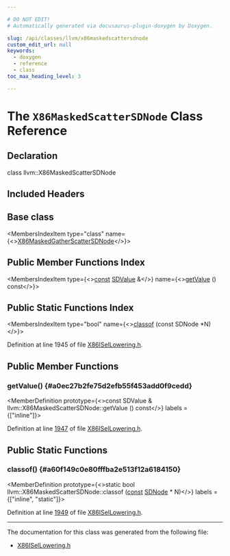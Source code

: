 ```yaml
---

# DO NOT EDIT!
# Automatically generated via docusaurus-plugin-doxygen by Doxygen.

slug: /api/classes/llvm/x86maskedscattersdnode
custom_edit_url: null
keywords:
  - doxygen
  - reference
  - class
toc_max_heading_level: 3

---
```





# The `X86MaskedScatterSDNode` Class Reference

<DoxygenPage pluginConfig={pluginConfig}>



## Declaration

<CodeBlock>class llvm::X86MaskedScatterSDNode</CodeBlock>

## Included Headers

<IncludesList>
<IncludesListItem
  filePath="Target/X86/X86ISelLowering.h"
  permalink="/docs/api/files/lib/lib/target/lib/target/x86/x86isellowering-h"
  isLocal="true" />
</IncludesList>

## Base class

<MembersIndex>

<MembersIndexItem
  type="class"
  name={<><a href="/docs/api/classes/llvm/x86maskedgatherscattersdnode">X86MaskedGatherScatterSDNode</a></>}>
</MembersIndexItem>

</MembersIndex>

## Public Member Functions Index

<MembersIndex>

<MembersIndexItem
  type={<><a href="/docs/api/files/lib/lib/target/lib/target/aarch64/aarch64promoteconstant-cpp/#a90f8350fecae261c25be85d38b451bff">const</a> <a href="/docs/api/classes/llvm/sdvalue">SDValue</a> &amp;</>}
  name={<><a href="#a0ec27b2fe75d2efb55f453add0f9cedd">getValue</a> () const</>}>
</MembersIndexItem>

</MembersIndex>

## Public Static Functions Index

<MembersIndex>

<MembersIndexItem
  type="bool"
  name={<><a href="#a60f149c0e80fffba2e513f12a6184150">classof</a> (const SDNode &#42;N)</>}>
</MembersIndexItem>

</MembersIndex>


Definition at line 1945 of file <a href="/docs/api/files/lib/lib/target/lib/target/x86/x86isellowering-h">X86ISelLowering.h</a>.

<SectionDefinition>

## Public Member Functions

### getValue() {#a0ec27b2fe75d2efb55f453add0f9cedd}

<MemberDefinition
  prototype={<>const SDValue &amp; llvm::X86MaskedScatterSDNode::getValue () const</>}
  labels = {["inline"]}>

Definition at line <a href="/docs/api/files/lib/lib/target/lib/target/x86/x86isellowering-h/#l01947">1947</a> of file <a href="/docs/api/files/lib/lib/target/lib/target/x86/x86isellowering-h">X86ISelLowering.h</a>.
</MemberDefinition>

</SectionDefinition>

<SectionDefinition>

## Public Static Functions

### classof() {#a60f149c0e80fffba2e513f12a6184150}

<MemberDefinition
  prototype={<>static bool llvm::X86MaskedScatterSDNode::classof (<a href="/docs/api/files/lib/lib/target/lib/target/aarch64/aarch64promoteconstant-cpp/#a90f8350fecae261c25be85d38b451bff">const</a> <a href="/docs/api/classes/llvm/sdnode">SDNode</a> &#42; N)</>}
  labels = {["inline", "static"]}>

Definition at line <a href="/docs/api/files/lib/lib/target/lib/target/x86/x86isellowering-h/#l01949">1949</a> of file <a href="/docs/api/files/lib/lib/target/lib/target/x86/x86isellowering-h">X86ISelLowering.h</a>.
</MemberDefinition>

</SectionDefinition>

<hr/>

The documentation for this class was generated from the following file:

<ul>
<li><a href="/docs/api/files/lib/lib/target/lib/target/x86/x86isellowering-h">X86ISelLowering.h</a></li>
</ul>

</DoxygenPage>
